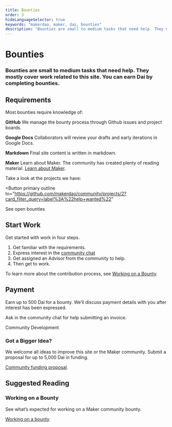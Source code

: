 ```yaml
---
title: Bounties
order: 3
hideLanguageSelector: true
keywords: "makerdao, maker, dai, bounties"
description: "Bounties are small to medium tasks that need help. They mostly cover work related to this site. You can earn Dai by completing bounties."
---
```


# Bounties

### Bounties are small to medium tasks that need help. They mostly cover work related to this site. You can earn Dai by completing bounties.

## Requirements

Most bounties require knowledge of:

<Checklist>

**GitHub** We manage the bounty process through Github issues and project boards.

**Google Docs** Collaborators will review your drafts and early iterations in Google Docs.

**Markdown** Final site content is written in markdown.

**Maker** Learn about Maker. The community has created plenty of reading material. [Learn about Maker](/learn/).

</Checklist>

Take a look at the projects we have:

<Button
  primary
  outline
  to="https://github.com/makerdao/community/projects/2?card_filter_query=label%3A%22help+wanted%22"
>
  See open bounties
</Button>

<CTA>

## Start Work

Get started with work in four steps.

1. Get familiar with the requirements.
2. Express interest in the [community chat](https://chat.makerdao.com/channel/community-development)
3. Get assigned an Advisor from the community to help.
4. Then get to work.

To learn more about the contribution process, see [Working on a Bounty](/work_with_us/bounties/working-on-a-bounty/).

</CTA>

## Payment

Earn up to 500 Dai for a bounty. We’ll discuss payment details with you after interest has been expressed.

Ask in the community chat for help submitting an invoice.

<Link
  icon="rocketchat"
  to="https://chat.makerdao.com/channel/community-development"
>
  Community Development
</Link>

### Got a Bigger Idea?

We welcome all ideas to improve this site or the Maker community. Submit a proposal for up to 5,000 Dai in funding.

[Community funding proposal](/funding/community-projects/).

## Suggested Reading

<Tout image alt>

<Box>

### Working on a Bounty

See what’s expected for working on a Maker community bounty.

[Working on a bounty](/work_with_us/bounties/working-on-a-bounty/)

</Box>

</Tout>
